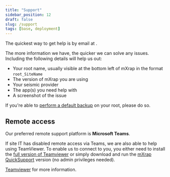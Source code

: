 ```yaml
---
title: "Support"
sidebar_position: 12
draft: false
slug: /support
tags: [base, deployment]
---
```



The quickest way to get help is by email at <Obfuscate email="support@mxrap.com" />.

The more information we have, the quicker we can solve any issues. Including the following details will help us out:

- Your root name, usually visible at the bottom left of mXrap in the format `root_SiteName`
- The version of mXrap you are using
- Your seismic provider
- The app(s) you need help with
- A screenshot of the issue

If you're able to [perform a default backup](docs/mxsync/default-backup) on your root, please do so.

## Remote access

Our preferred remote support platform is **Microsoft Teams**.

If site IT has disabled remote access via Teams, we are also able to help using TeamViewer. To enable us to connect to you, you either need to install the [full version of Teamviewer](https://download.teamviewer.com/download/TeamViewer_Setup.exe) or simply download and run the [mXrap QuickSupport](https://get.teamviewer.com/6kh4ebw) version (no admin privileges needed).

[Teamviewer](https://www.teamviewer.com/en/index.aspx) for more information.
